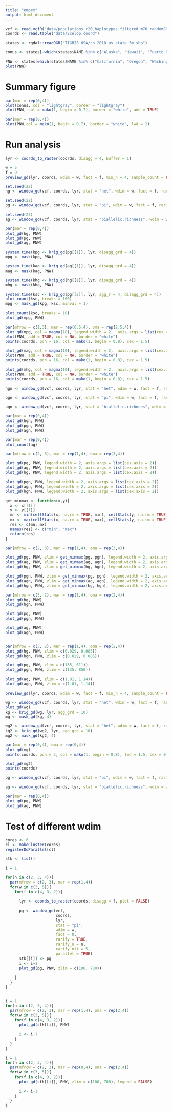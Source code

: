 ```yaml
---
title: "empex"
output: html_document
---
```

```r
vcf <- read.vcfR("data/populations_r20.haplotypes.filtered_m70_randomSNP.vcf")
coords <- read.table("data/Scelop.coord")

states <- rgdal::readOGR("TIGRIS_USA/cb_2018_us_state_5m.shp")

conus <- states[-which(states$NAME %in% c("Alaska", "Hawaii", "Puerto Rico", "American Samoa", "Guam", "Commonwealth of the Northern Mariana Islands", "United States Virgin Islands")),]

PNW <- states[which(states$NAME %in% c("California", "Oregon", "Washington", "Nevada", "Idaho")),]
plot(PNW)
```
# Summary figure

```r
par(mar = rep(0,4))
plot(conus, col = "lightgray", border = "lightgray")
plot(PNW, col = mako(1, begin = 0.7), border = "white", add = TRUE)
```
```r
par(mar = rep(0,4))
plot(PNW,col = mako(1, begin = 0.7), border = "white", lwd = 2)
```

# Run analysis

```r

lyr <- coords_to_raster(coords, disagg = 4, buffer = 1)

w = 5
f = 0
preview_gd(lyr, coords, wdim = w, fact = f, min_n = 4, sample_count = FALSE)

set.seed(22)
hg <- window_gd(vcf, coords, lyr, stat = "het", wdim = w, fact = f, rarify = TRUE, rarify_n = 2, rarify_nit = 5)

set.seed(22)
pg <- window_gd(vcf, coords, lyr, stat = "pi", wdim = w, fact = f, rarify = TRUE, rarify_n = 2, rarify_nit = 5, nloci = nrow(vcf))

set.seed(22)
ag <- window_gd(vcf, coords, lyr, stat = "biallelic.richness", wdim = w, fact = f, rarify = TRUE, rarify_n = 2, rarify_nit = 5)

par(mar = rep(0,4))
plot_gd(hg, PNW)
plot_gd(pg, PNW)
plot_gd(ag, PNW)

system.time(kpg <- krig_gd(pg[[1]], lyr, disagg_grd = 4))
mpg <- mask(kpg, PNW)

system.time(kag <- krig_gd(ag[[1]], lyr, disagg_grd = 4))
mag <- mask(kag, PNW)

system.time(khg <- krig_gd(hg[[1]], lyr, disagg_grd = 4))
mhg <- mask(khg, PNW)

```

```r
system.time(ksc <- krig_gd(pg[[2]], lyr, agg_r = 4, disagg_grd = 4))
plot_count(ksc, breaks = 100)
mpg <- mask_gd(kpg, ksc, minval = 1)

plot_count(ksc, breaks = 10)
plot_gd(mpg, PNW)
```


```r
par(mfrow = c(1,3), mar = rep(0.5,4), oma = rep(2.5,4))
plot_gd(mpg, col = magma(10), legend.width = 2,  axis.args = list(cex.axis = 1.5))
plot(PNW, add = TRUE, col = NA, border = "white")
points(coords, pch = 16, col = mako(1, begin = 0.8), cex = 1.5)

plot_gd(mag, col = magma(10), legend.width = 2,  axis.args = list(cex.axis = 1.5))
plot(PNW, add = TRUE, col = NA, border = "white")
points(coords, pch = 16, col = mako(1, begin = 0.8), cex = 1.5)

plot_gd(mhg, col = magma(10), legend.width = 2,  axis.args = list(cex.axis = 1.5))
plot(PNW, add = TRUE, col = NA, border = "white")
points(coords, pch = 16, col = mako(1, begin = 0.8), cex = 1.5)
```

```r

hgn <- window_gd(vcf, coords, lyr, stat = "het", wdim = w, fact = f, rarify = FALSE, min_n = 2)

pgn <- window_gd(vcf, coords, lyr, stat = "pi", wdim = w, fact = f, rarify = FALSE, min_n = 2)

agn <- window_gd(vcf, coords, lyr, stat = "biallelic.richness", wdim = w, fact = f, min_n = 2)

par(mar = rep(0,4))
plot_gd(hgn, PNW)
plot_gd(pgn, PNW)
plot_gd(agn, PNW)


```

```r
par(mar = rep(0,4))
plot_count(ag)
```

```r
par(mfrow = c(2, 3), mar = rep(1,4), oma = rep(3,4))

plot_gd(pg, PNW, legend.width = 2, axis.args = list(cex.axis = 2))
plot_gd(ag, PNW, legend.width = 2, axis.args = list(cex.axis = 2))
plot_gd(hg, PNW, legend.width = 2, axis.args = list(cex.axis = 2))

plot_gd(pgn, PNW, legend.width = 2, axis.args = list(cex.axis = 2))
plot_gd(agn, PNW, legend.width = 2, axis.args = list(cex.axis = 2))
plot_gd(hgn, PNW, legend.width = 2, axis.args = list(cex.axis = 2))

get_minmax <- function(x,y){
  x <- x[[1]]
  y <- y[[1]]
  mn <- min(cellStats(x, na.rm = TRUE, min), cellStats(y, na.rm = TRUE, min))
  mx <- max(cellStats(x, na.rm = TRUE, max), cellStats(y, na.rm = TRUE, max))
  res <- c(mn, mx)
  names(res) <- c("min", "max")
  return(res)
}

par(mfrow = c(2, 3), mar = rep(1,4), oma = rep(3,4))

plot_gd(pg, PNW, zlim = get_minmax(pg, pgn), legend.width = 2, axis.args = list(cex.axis = 2))
plot_gd(ag, PNW, zlim = get_minmax(ag, agn), legend.width = 2, axis.args = list(cex.axis = 2))
plot_gd(hg, PNW, zlim = get_minmax(hg, hgn), legend.width = 2, axis.args = list(cex.axis = 2))

plot_gd(pgn, PNW, zlim = get_minmax(pg, pgn), legend.width = 2, axis.args = list(cex.axis = 2))
plot_gd(agn, PNW, zlim = get_minmax(ag, agn), legend.width = 2, axis.args = list(cex.axis = 2))
plot_gd(hgn, PNW, zlim = get_minmax(hg, hgn), legend.width = 2, axis.args = list(cex.axis = 2))


```

```r
par(mfrow = c(3, 2), mar = rep(1,4), oma = rep(2,4))
plot_gd(hg, PNW)
plot_gd(hgn, PNW)

plot_gd(pg, PNW)
plot_gd(pgn, PNW)

plot_gd(ag, PNW)
plot_gd(agn, PNW)


par(mfrow = c(3, 2), mar = rep(1,4), oma = rep(2,4))
plot_gd(hg, PNW, zlim = c(0.029, 0.085))
plot_gd(hgn, PNW, zlim = c(0.029, 0.085))

plot_gd(pg, PNW, zlim = c(135, 611))
plot_gd(pgn, PNW, zlim = c(135, 850))

plot_gd(ag, PNW, zlim = c(1.01, 1.14))
plot_gd(agn, PNW, zlim = c(1.01, 1.14))


```

```r
preview_gd(lyr, coords, wdim = w, fact = f, min_n = 4, sample_count = FALSE)

wg <- window_gd(vcf, coords, lyr, stat = "het", wdim = w, fact = f, rarify = TRUE, rarify_n = 4, rarify_nit = 5)
plot_gd(wg)
kg <- krig_gd(wg, lyr, agg_grd = 10)
mg <- mask_gd(kg, 4)

wg2 <- window_gd(vcf, coords, lyr, stat = "het", wdim = w, fact = f, rarify = FALSE, min_n = 4)
kg2 <- krig_gd(wg2, lyr, agg_grd = 10)
mg2 <- mask_gd(kg2, 4)

par(mar = rep(0,4), oma = rep(0,4))
plot_gd(mg)
points(coords, pch = 3, col = mako(1, begin = 0.8), lwd = 1.5, cex = 0.8)

plot_gd(mg2)
points(coords)
```
```r
pg <- window_gd(vcf, coords, lyr, stat = "pi", wdim = w, fact = f, rarify = FALSE, min_n = 2)

ag <- window_gd(vcf, coords, lyr, stat = "biallelic.richness", wdim = w, fact = f, rarify = FALSE, min_n = 2)

par(mar = rep(0,4))
plot_gd(pg, PNW)
plot_gd(ag, PNW)
```
# Test of different wdim
```r


cores <- 6
cl <- makeCluster(cores)
registerDoParallel(cl)

stk <- list()

i = 1

for(n in c(2, 3, 4)){
  par(mfrow = c(2, 3), mar = rep(1,4))
  for(w in c(3, 5)){
    for(f in c(4, 3, 2)){
  
      lyr <- coords_to_raster(coords, disagg = f, plot = FALSE)
  
      pg <- window_gd(vcf, 
                      coords, 
                      lyr, 
                      stat = "pi", 
                      wdim = w, 
                      fact = 0,
                      rarify = TRUE, 
                      rarify_n = n,
                      rarify_nit = 5,
                      parallel = TRUE)
      stk[[i]] <- pg
      i <- i+1
      plot_gd(pg, PNW, zlim = c(100, 700))
      
    }
  }
}


i = 1
for(n in c(2, 3, 4)){
  par(mfrow = c(2, 3), mar = rep(1,4), oma = rep(2,4))
  for(w in c(3, 5)){
    for(f in c(4, 3, 2)){
      plot_gd(stk[[i]], PNW)
      
      i <- i+1
    }
  }
}

i = 1
for(n in c(2, 3, 4)){
  par(mfrow = c(2, 3), mar = rep(0,4), oma = rep(2,4))
  for(w in c(3, 5)){
    for(f in c(4, 3, 2)){
      plot_gd(stk[[i]], PNW, zlim = c(100, 700), legend = FALSE)
      
      i <- i+1
    }
  }
}
```




